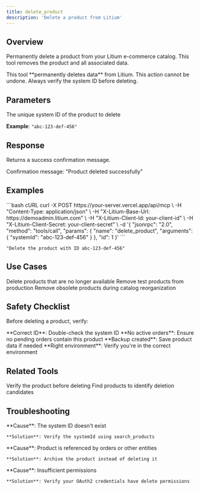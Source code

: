 ```yaml
---
title: delete_product
description: 'Delete a product from Litium'
---
```


## Overview

Permanently delete a product from your Litium e-commerce catalog. This tool removes the product and all associated data.

<Warning>
  This tool **permanently deletes data** from Litium. This action cannot be undone. Always verify the system ID before deleting.
</Warning>

## Parameters

<ParamField path="systemId" type="string" required>
  The unique system ID of the product to delete
  
  **Example**: `"abc-123-def-456"`
</ParamField>

## Response

Returns a success confirmation message.

<ResponseField name="message" type="string">
  Confirmation message: "Product deleted successfully"
</ResponseField>

## Examples

<CodeGroup>
```bash cURL
curl -X POST https://your-server.vercel.app/api/mcp \
  -H "Content-Type: application/json" \
  -H "X-Litium-Base-Url: https://demoadmin.litium.com" \
  -H "X-Litium-Client-Id: your-client-id" \
  -H "X-Litium-Client-Secret: your-client-secret" \
  -d '{
    "jsonrpc": "2.0",
    "method": "tools/call",
    "params": {
      "name": "delete_product",
      "arguments": {
        "systemId": "abc-123-def-456"
      }
    },
    "id": 1
  }'
```

```text Natural Language (AI)
"Delete the product with ID abc-123-def-456"
```
</CodeGroup>

## Use Cases

<AccordionGroup>
  <Accordion title="Remove Discontinued Items" icon="ban">
    Delete products that are no longer available
  </Accordion>

  <Accordion title="Clean Up Test Data" icon="broom">
    Remove test products from production
  </Accordion>

  <Accordion title="Catalog Cleanup" icon="trash">
    Remove obsolete products during catalog reorganization
  </Accordion>
</AccordionGroup>

## Safety Checklist

Before deleting a product, verify:

<Check>
  **Correct ID**: Double-check the system ID
</Check>

<Check>
  **No active orders**: Ensure no pending orders contain this product
</Check>

<Check>
  **Backup created**: Save product data if needed
</Check>

<Check>
  **Right environment**: Verify you're in the correct environment
</Check>

## Related Tools

<CardGroup cols={2}>
  <Card title="get_product" icon="box" href="/tools/products/get-product">
    Verify the product before deleting
  </Card>
  <Card title="search_products" icon="magnifying-glass" href="/tools/products/search-products">
    Find products to identify deletion candidates
  </Card>
</CardGroup>

## Troubleshooting

<AccordionGroup>
  <Accordion title="Product not found">
    **Cause**: The system ID doesn't exist
    
    **Solution**: Verify the systemId using search_products
  </Accordion>

  <Accordion title="Cannot delete - in use">
    **Cause**: Product is referenced by orders or other entities
    
    **Solution**: Archive the product instead of deleting it
  </Accordion>

  <Accordion title="Permission denied">
    **Cause**: Insufficient permissions
    
    **Solution**: Verify your OAuth2 credentials have delete permissions
  </Accordion>
</AccordionGroup>

